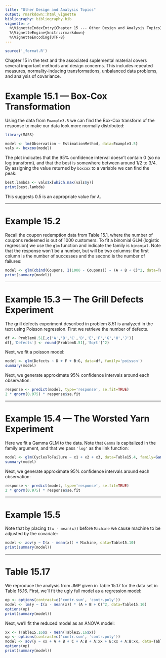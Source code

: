 ```yaml
---
title: "Other Design and Analysis Topics"
output: rmarkdown::html_vignette
bibliography: bibliography.bib
vignette: >
  %\VignetteIndexEntry{Chapter 15 --- Other Design and Analysis Topics}
  %\VignetteEngine{knitr::rmarkdown}
  %\VignetteEncoding{UTF-8}
---
```


```r
source('_format.R')
```

Chapter 15 in the text and the associated suplemental material covers several important methods and design concerns.  This includes repeated measures, normality-inducing transformations, unbalanced data problems, and analysis of covariance.  


# Example 15.1 --- Box-Cox Transformation

Using the data from `Example3.5` we can find the Box-Cox transform of the response to make our data look more normally distributed:
```r
library(MASS)

model <- lm(Observation ~ EstimationMethod, data=Example3.5)
vals <- boxcox(model)
```

\noindent The plot indicates that the 95% confidence interval doesn't contain 0 (so no log transform), and that the best is somewhere between around 1/2 to 3/4.  By assigning the value returned by `boxcox` to a variable we can find the peak:

```r
best.lambda <- vals$x[which.max(vals$y)]
print(best.lambda)
```

\noindent This suggests 0.5 is an appropriate value for $\lambda$.



---------

# Example 15.2

Recall the coupon redemption data from Table 15.1, where the number of coupons redeemed is out of 1000 customers.  To fit a binomial GLM (logistic regression) we use the `glm` function and indicate the family is `binomial`.  Note that the response won't be a number, but will be two columns: the first column is the number of successes and the second is the number of failures:

```r
model <- glm(cbind(Coupons, I(1000 - Coupons)) ~ (A + B + C)^2, data=Table15.1, family='binomial')
print(summary(model))
```


-------------

# Example 15.3 --- The Grill Defects Experiment

The grill defects experiment described in problem 8.51 is analyzed in the text using Poisson regression.  First we retrieve the number of defects.

```r
df <- Problem8.51[,c('A','B','C','D','E','F','G','H','J')]
df[,'Defects'] <- round(Problem8.51[,'Sqrt']^2)
```

\noindent Next, we fit a poisson model:

```r
model <- glm(Defects ~ D + F + B:G, data=df, family='poisson')
summary(model)
```

\noindent Next, we generate approximate 95% confidence intervals around each observation:
```r
response <- predict(model, type='response', se.fit=TRUE)
2 * qnorm(0.975) * response$se.fit
```



-------------

# Example 15.4 --- The Worsted Yarn Experiment


Here we fit a Gamma GLM to the data. Note that `Gamma` is capitalized in the family argument, and that we pass `'log'` as the link function:

```r
model <- glm(CyclesToFailure ~ x1 + x2 + x3, data=Table15.4, family=Gamma(link='log'))
summary(model)
```

\noindent Next, we generate approximate 95% confidence intervals around each observation:
```r
response <- predict(model, type='response', se.fit=TRUE)
2 * qnorm(0.975) * response$se.fit
```




----------------

# Example 15.5

Note that by placing `I(x - mean(x))` before `Machine` we cause machine to be adjusted by the covariate:
```r
model <- aov(y ~ I(x - mean(x)) + Machine, data=Table15.10)
print(summary(model))
```


----------------

# Table 15.17

We reproduce the analysis from JMP given in Table 15.17 for the data set in Table 15.16.  First, we'll fit the ugly full model as a regression model:
```r
op <- options(contrast=c('contr.sum', 'contr.poly'))
model <- lm(y ~ I(x - mean(x)) * (A + B + C)^2, data=Table15.16)
options(op)
print(summary(model))
```

\noindent Next, we'll fit the reduced model as an ANOVA model:
```r
xx <- (Table15.16$x - mean(Table15.16$x))
op <- options(contrast=c('contr.sum', 'contr.poly'))
model <- aov(y ~ xx + A + B + C + A:B + A:xx + B:xx + A:B:xx, data=Table15.16)
options(op)
print(summary(model))
```


